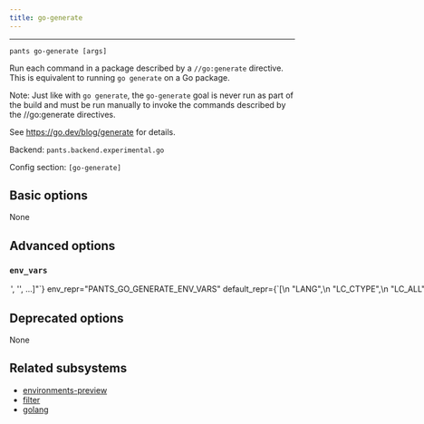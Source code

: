```yaml
---
title: go-generate
---
```



---

```
pants go-generate [args]
```

Run each command in a package described by a `//go:generate` directive. This is equivalent to running `go generate` on a Go package.

Note: Just like with `go generate`, the `go-generate` goal is never run as part of the build and must be run manually to invoke the commands described by the //go:generate directives.

See https://go.dev/blog/generate for details.

Backend: <span className="color--primary">`pants.backend.experimental.go`</span>

Config section: <span className="color--primary">`[go-generate]`</span>

<span className={styles.options}>

## Basic options

None

## Advanced options

### `env_vars`

<Option
  cli_repr={`--go-generate-env-vars="['<str>', '<str>', ...]"`}
  env_repr="PANTS_GO_GENERATE_ENV_VARS"
  default_repr={`[\n  "LANG",\n  "LC_CTYPE",\n  "LC_ALL",\n  "PATH"\n]`}
  target_field_name="go_generate_env_vars"
>
  Environment variables to set when invoking generator programs. Entries are
  either strings in the form `ENV_VAR=value` to set an explicit value; or just
  `ENV_VAR` to copy the value from Pants&#x27;s own environment.
</Option>

## Deprecated options

None

## Related subsystems

- [environments-preview](../subsystems/environments-preview.mdx)
- [filter](../subsystems/filter.mdx)
- [golang](../subsystems/golang.mdx)

</span>
